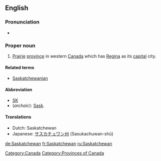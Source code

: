 {{wikipedia}}
==English==

===Pronunciation===
* {{audio|en-ca-Saskatchewan.ogg|Audio (CA)}}

===Proper noun===
{{en-proper-noun}}

# [[prairie|Prairie]] [[province]] in western [[Canada]] which has [[Regina]] as its [[capital]] city.

====Related terms====
* [[Saskatchewanian]]

====Abbreviation====
* [[SK]]
* (''archaic''): [[Sask]].

====Translations====
{{top}}
* Dutch: Saskatchewan
* Japanese: [[サスカチュワン州]] (Sasukachuwan-shū)
{{bottom}}

[[Category:Canada]]
[[Category:Provinces of Canada]]

[[de:Saskatchewan]]
[[fr:Saskatchewan]]
[[ru:Saskatchewan]]